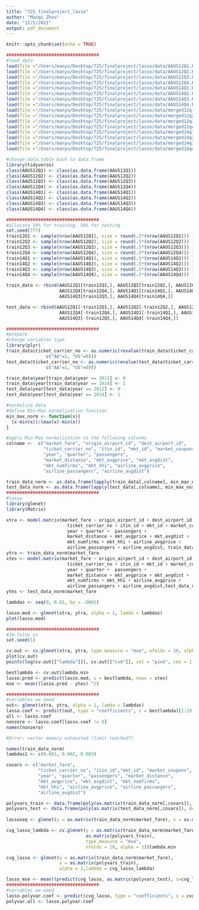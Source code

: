 ```yaml
---
title: "725_finalproject_lasso"
author: "Manqi Zhou"
date: "12/5/2021"
output: pdf_document
---
```


```r
knitr::opts_chunk$set(echo = TRUE)
```

```r
###################################
#load data
load(file ="/Users/manyu/Desktop/725/finalproject/lasso/data/AAUS12Q1.R")
load(file ="/Users/manyu/Desktop/725/finalproject/lasso/data/AAUS12Q2.R")
load(file ="/Users/manyu/Desktop/725/finalproject/lasso/data/AAUS12Q3.R")
load(file ="/Users/manyu/Desktop/725/finalproject/lasso/data/AAUS12Q4.R")
load(file ="/Users/manyu/Desktop/725/finalproject/lasso/data/AAUS14Q1.R")
load(file ="/Users/manyu/Desktop/725/finalproject/lasso/data/AAUS14Q2.R")
load(file ="/Users/manyu/Desktop/725/finalproject/lasso/data/AAUS14Q3.R")
load(file ="/Users/manyu/Desktop/725/finalproject/lasso/data/AAUS14Q4.R")
load(file ="/Users/manyu/Desktop/725/finalproject/lasso/data/merged12q1.R")
load(file ="/Users/manyu/Desktop/725/finalproject/lasso/data/merged12q2.R")
load(file ="/Users/manyu/Desktop/725/finalproject/lasso/data/merged12q3.R")
load(file ="/Users/manyu/Desktop/725/finalproject/lasso/data/merged12q4.R")
load(file ="/Users/manyu/Desktop/725/finalproject/lasso/data/merged14q1.R")
load(file ="/Users/manyu/Desktop/725/finalproject/lasso/data/merged14q2.R")
load(file ="/Users/manyu/Desktop/725/finalproject/lasso/data/merged14q3.R")
load(file ="/Users/manyu/Desktop/725/finalproject/lasso/data/merged14q4.R")

#change data.table back to data.frame
library(tidyverse)
class(AAUS12Q1) <- class(as.data.frame(AAUS12Q1))
class(AAUS12Q2) <- class(as.data.frame(AAUS12Q2))
class(AAUS12Q3) <- class(as.data.frame(AAUS12Q3))
class(AAUS12Q4) <- class(as.data.frame(AAUS12Q4))
class(AAUS14Q1) <- class(as.data.frame(AAUS14Q1))
class(AAUS14Q2) <- class(as.data.frame(AAUS14Q2))
class(AAUS14Q3) <- class(as.data.frame(AAUS14Q3))
class(AAUS14Q4) <- class(as.data.frame(AAUS14Q4))

###################################
#allocate 50% for training, 50% for testing
set.seed(777)
train12Q1 <- sample(nrow(AAUS12Q1), size = round(.5*(nrow(AAUS12Q1))) ) # set index
train12Q2 <- sample(nrow(AAUS12Q2), size = round(.5*(nrow(AAUS12Q2))) ) 
train12Q3 <- sample(nrow(AAUS12Q3), size = round(.5*(nrow(AAUS12Q3))) ) 
train12Q4 <- sample(nrow(AAUS12Q4), size = round(.5*(nrow(AAUS12Q4))) )   
train14Q1 <- sample(nrow(AAUS14Q1), size = round(.5*(nrow(AAUS14Q1))) )   
train14Q2 <- sample(nrow(AAUS14Q2), size = round(.5*(nrow(AAUS14Q2))) )   
train14Q3 <- sample(nrow(AAUS14Q3), size = round(.5*(nrow(AAUS14Q3))) )   
train14Q4 <- sample(nrow(AAUS14Q4), size = round(.5*(nrow(AAUS14Q4))) )   

train_data <- rbind(AAUS12Q1[train12Q1,], AAUS12Q2[train12Q2,], AAUS12Q3[train12Q3,],
                    AAUS12Q4[train12Q4,], AAUS14Q1[train14Q1,], AAUS14Q2[train14Q2,],
                    AAUS14Q3[train12Q3,], AAUS14Q4[train14Q4,])

test_data <- rbind(AAUS12Q1[-train12Q1,], AAUS12Q2[-train12Q2,], AAUS12Q3[-train12Q3,],
                    AAUS12Q4[-train12Q4,], AAUS14Q1[-train14Q1,], AAUS14Q2[-train14Q2,],
                    AAUS14Q3[-train12Q3,], AAUS14Q4[-train14Q4,])

###################################
#prepare
#change variables type
library(plyr)
train_data$ticket_carrier_no <- as.numeric(revalue(train_data$ticket_carrier,
               c("AA"=1, "US"=0)))
test_data$ticket_carrier_no <- as.numeric(revalue(test_data$ticket_carrier,
               c("AA"=1, "US"=0)))

train_data$year[train_data$year == 2012] <- 0
train_data$year[train_data$year == 2014] <- 1
test_data$year[test_data$year == 2012] <- 0
test_data$year[test_data$year == 2014] <- 1

#normalize data
#define Min-Max normalization function
min_max_norm <- function(x){
  (x-min(x))/(max(x)-min(x))
}

#apply Min-Max normalization to the following colunms
colname <-  c("market_fare", "origin_airport_id", "dest_airport_id",
              "ticket_carrier_no", "itin_id", "mkt_id", "market_coupons",
              "year", "quarter", "passengers",
              "market_distance", "mkt_avgprice", "mkt_avgdist",
              "mkt_numfirms", "mkt_hhi", "airline_avgprice",
              "airline_passangers", "airline_avgdist")

train_data_norm <- as.data.frame(lapply(train_data[,colname], min_max_norm))
test_data_norm <- as.data.frame(lapply(test_data[,colname], min_max_norm))
###################################
#lasso
library(glmnet)
library(Matrix)

xtra <- model.matrix(market_fare ~ origin_airport_id + dest_airport_id + 
                       ticket_carrier_no + itin_id + mkt_id + market_coupons +
                       year + quarter +  passengers + 
                       market_distance + mkt_avgprice + mkt_avgdist +
                       mkt_numfirms + mkt_hhi + airline_avgprice + 
                       airline_passangers + airline_avgdist, train_data_norm)
ytra <- train_data_norm$market_fare
xtes <- model.matrix(market_fare ~ origin_airport_id + dest_airport_id + 
                       ticket_carrier_no + itin_id + mkt_id + market_coupons +
                       year + quarter +  passengers + 
                       market_distance + mkt_avgprice + mkt_avgdist +
                       mkt_numfirms + mkt_hhi + airline_avgprice + 
                       airline_passangers + airline_avgdist,test_data_norm)
ytes <- test_data_norm$market_fare

lambdas <- seq(0, 0.01, by = .0001)

lasso.mod <- glmnet(xtra, ytra, alpha = 1, lamda = lambdas)
plot(lasso.mod)

###################################
#10-folds cv
set.seed(1)

cv.out <- cv.glmnet(xtra, ytra, type.measure = "mse", nfolds = 10, alpha = 1)
plot(cv.out)
points(log(cv.out[["lambda"]]), cv.out[["cvm"]], col = "pink", cex = 1, pch = 20)

bestlambda <- cv.out$lambda.min
lasso.pred <- predict(lasso.mod, s = bestlambda, newx = xtes)
mse <- mean((lasso.pred - ytes) ^2)

###################################
#variables we need
out<- glmnet(xtra, ytra, alpha = 1, lamda = lambdas)
lasso.coef <- predict(out, type = "coefficients", s = bestlambda)[1:19,]
all <- lasso.coef
nonzero <- lasso.coef[lasso.coef != 0]
names(nonzero)
```

```r
#Error: vector memory exhausted (limit reached?)

names(train_data_norm)
lambdas1 <- c(0.001, 0.002, 0.003)

covars <- c("market_fare", 
            "ticket_carrier_no", "itin_id","mkt_id", "market_coupons",
            "year", "quarter", "passengers", "market_distance",
            "mkt_avgprice", "mkt_avgdist", "mkt_numfirms",
            "mkt_hhi", "airline_avgprice", "airline_passangers",
            "airline_avgdist")

polyvars_train <- data.frame(poly(as.matrix(train_data_norm[,covars]), degree = 2, raw = T)) 
polyvars_test <- data.frame(poly(as.matrix(test_data_norm[,covars]), degree = 2, raw = T)) 
 
lassoseq <- glmnet(y = as.matrix(train_data_norm$market_fare), x = as.matrix(polyvars_train), alpha = 1, lambda = lambdas1)

cvg_lasso_lambda <- cv.glmnet(y = as.matrix(train_data_norm$market_fare), 
                              as.matrix(polyvars_train), 
                              type.measure = "mse", 
                              nfolds = 10, alpha = 1)$lambda.min

cvg_lasso <- glmnet(y = as.matrix(train_data_norm$market_fare), 
                    x = as.matrix(polyvars_train), 
                    alpha = 1,lambda = cvg_lasso_lambda)

lasso_mse <- mean((predict(cvg_lasso, as.matrix(polyvars_test), s=cvg_lasso_lambda) - test_data_norm$market_fare)^2)
###################################
#variables we need
lasso.polyvar.coef <- predict(cvg_lasso, type = "coefficients", s = cvg_lasso_lambda)
polyvar.all <- lasso.polyvar.coef
```





